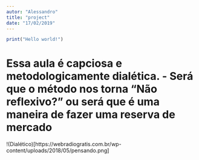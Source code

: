 ```yaml
---
autor: "Alessandro"
title: "project"
date: "17/02/2019"
---
```


```r
print("Hello world!")
```
# Essa aula é capciosa e metodologicamente dialética. - Será que o método nos torna "Não reflexivo?" ou será que é uma maneira de fazer uma reserva de mercado 

!(Dialético)[https://webradiogratis.com.br/wp-content/uploads/2018/05/pensando.png]
